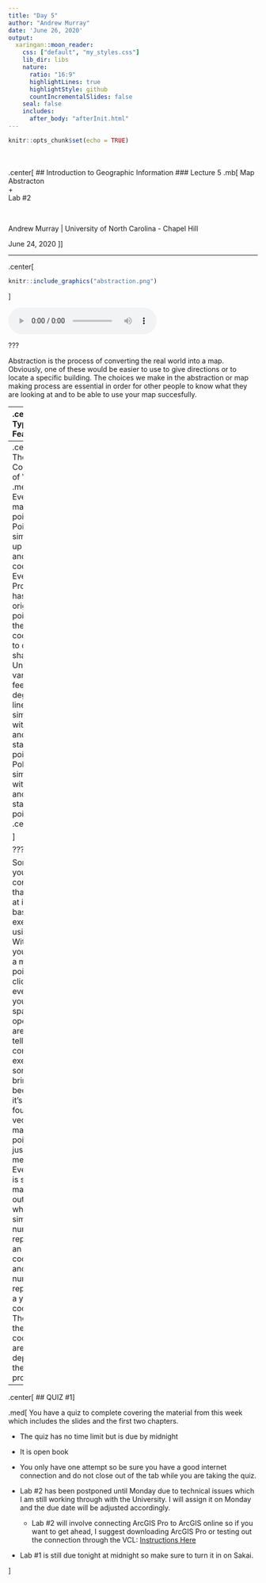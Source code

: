 ```yaml
---
title: "Day 5"
author: "Andrew Murray"
date: 'June 26, 2020'
output:
  xaringan::moon_reader:
    css: ["default", "my_styles.css"]
    lib_dir: libs
    nature:
      ratio: "16:9"
      highlightLines: true
      highlightStyle: github
      countIncrementalSlides: false
    seal: false
    includes:
      after_body: "afterInit.html"
---
```


```r
knitr::opts_chunk$set(echo = TRUE)
```

<br><br>
.center[
## Introduction to Geographic Information
### Lecture 5
.mb[
Map Abstracton<br>
+<br>
Lab #2

<br>

Andrew Murray | University of North Carolina - Chapel Hill

June 24, 2020
]]

---

.center[
```r
knitr::include_graphics("abstraction.png")
```
]

<audio controls>
  <source src="/slides/intro_geographic_information/Day03/audio/d05s02.mp3" type="audio/mpeg">
  <p>Your browser doesn't support HTML5 audio.</p>
</audio>

???

Abstraction is the process of converting the real world into a map. Obviously, one of these would be easier to use to give directions or to locate a specific building. The choices we make in the abstraction or map making process are essential in order for other people to know what they are looking at and to be able to use your map succesfully.

---
.center[
## Types of Features
]

.med[
Discrete Features:
  - points and places
  - roads, buildings, trails
  - Points / Lines are usually discrete features

Continuous Features:
  - water bodies
  - Forests
  - Mountain ranges
  - Geologic formations
  - Typically shown using polygons
]

<audio controls>
  <source src="/slides/intro_geographic_information/Day03/audio/d05s03.mp3" type="audio/mpeg">
  <p>Your browser doesn't support HTML5 audio.</p>
</audio>

???

When it comes to features, it is important to remember that there are two main types of data that we use in GIS: Vecttors and Rasters. Now we aren't diving into vectors and Rasters just yet but I do want to at least mention them. Vectors are features, made up of geometric shapes. All vectors are made up of points. points are like the atomic building blocks of GIS. YEs we use points, lines and polygons but both lines and polygons are made up of groups of points. Rasters on the other hand are continuous surfaces. They are made up of pixels, just like your computer or TV has pixels. All pixels within a raster are the same size within a given raster and they are always rectangular in shape. Right now we're just focused on vectors and remember that the vectors we use almost exclusively are points, lines and polygons. The two types of features we use vectors to display in maps are discrete features and continuous features. Discrete features are typically fixed objects with definitive boundaries. Thinki buildings, roads, places etc... Most things we use points and lines to display are discrete feature, though they can also be represented by polygons. Continuous features are bigger, more fluid features Thinki forests, water bodies, geologic formations. We typically use polygons to delineate continuous features, although that didn't seem to stop google from displaying the entire Rocky mountain range as a single point but go figure.

---
.center[
### The Composition of Vectors
]
.med[
- Everything is made out of points
- Points are simply made up of an x and a y coordinate
- Every Projection has it's own origin(0,0) point and then uses X,Y coordinates to draw shapes.
- Units can vary (meters, feet, decimal degrees...)
- lines are simply points with a route and different start and end points
- Polygons are simply points with a route and identical start and end points
]
.center[
```r
knitr::include_graphics("vectors.png")
```

]


???

Something you need to consider is that all of GIS, at it's most basic level, is executed using code. Within ArcGIS you may use a mouse to point and click but every time you execute a spatial operation you are really telling your computer to execute some code. I bring this up because at it's very foundation, vectors are made up of points, as I just mentioned. Every vector is simply manufactured out of points, which are simply a number representing an x coordinate and a nother number representing a y coordinate. The way these coordinates are placed depends on the projection. 

---
.center[
## QUIZ #1
]

.med[
You have a quiz to complete covering the material from this week which includes the slides and the first two chapters. 

- The quiz has no time limit but is due by midnight
- It is open book
- You only have one attempt so be sure you have a good internet connection and do not close out of the tab while you are taking the quiz. 

- Lab #2 has been postponed until Monday due to technical issues which I am still working through with the University. I will assign it on Monday and the due date will be adjusted accordingly. 
  - Lab #2 will involve connecting ArcGIS Pro to ArcGIS online so if you want to get ahead, I suggest downloading ArcGIS Pro or testing out the connection through the VCL: [Instructions Here](https://guides.lib.unc.edu/software/software)

- Lab #1 is still due tonight at midnight so make sure to turn it in on Sakai.

]